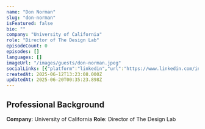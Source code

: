 ```yaml
---
name: "Don Norman"
slug: "don-norman"
isFeatured: false
bio: ""
company: "University of California"
role: "Director of The Design Lab"
episodeCount: 0
episodes: []
languages: []
imageUrl: "/images/guests/don-norman.jpeg"
socialLinks: [{"platform":"linkedin","url":"https://www.linkedin.com/in/donnorman/"}]
createdAt: 2025-06-12T13:23:08.000Z
updatedAt: 2025-06-20T00:35:23.898Z
---
```


## Professional Background

**Company**: University of California
**Role**: Director of The Design Lab
